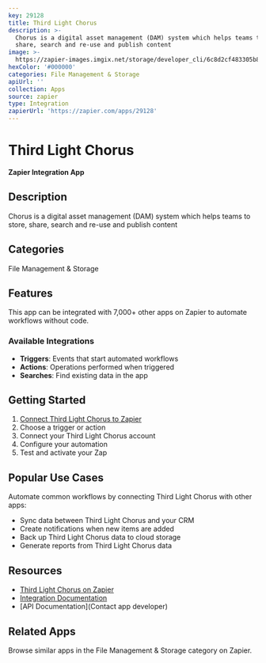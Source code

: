```yaml
---
key: 29128
title: Third Light Chorus
description: >-
  Chorus is a digital asset management (DAM) system which helps teams to store,
  share, search and re-use and publish content
image: >-
  https://zapier-images.imgix.net/storage/developer_cli/6c8d2cf483305b8dff1091a00ebfae79.png?auto=format%2Ccompress&ixlib=python-3.0.0&q=50
hexColor: '#000000'
categories: File Management & Storage
apiUrl: ''
collection: Apps
source: zapier
type: Integration
zapierUrl: 'https://zapier.com/apps/29128'
---
```

# Third Light Chorus

**Zapier Integration App**

## Description

Chorus is a digital asset management (DAM) system which helps teams to store, share, search and re-use and publish content

## Categories

File Management & Storage

## Features

This app can be integrated with 7,000+ other apps on Zapier to automate workflows without code.

### Available Integrations

- **Triggers**: Events that start automated workflows
- **Actions**: Operations performed when triggered
- **Searches**: Find existing data in the app

## Getting Started

1. [Connect Third Light Chorus to Zapier](https://zapier.com/apps/29128)
2. Choose a trigger or action
3. Connect your Third Light Chorus account
4. Configure your automation
5. Test and activate your Zap

## Popular Use Cases

Automate common workflows by connecting Third Light Chorus with other apps:

- Sync data between Third Light Chorus and your CRM
- Create notifications when new items are added
- Back up Third Light Chorus data to cloud storage
- Generate reports from Third Light Chorus data

## Resources

- [Third Light Chorus on Zapier](https://zapier.com/apps/29128)
- [Integration Documentation](https://zapier.com/apps/29128/integrations)
- [API Documentation](Contact app developer)

## Related Apps

Browse similar apps in the File Management & Storage category on Zapier.
